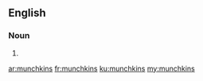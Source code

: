 ==English==

===Noun===
{{head|en|noun plural form}}

# {{plural of|munchkin|lang=en}}

[[ar:munchkins]]
[[fr:munchkins]]
[[ku:munchkins]]
[[my:munchkins]]